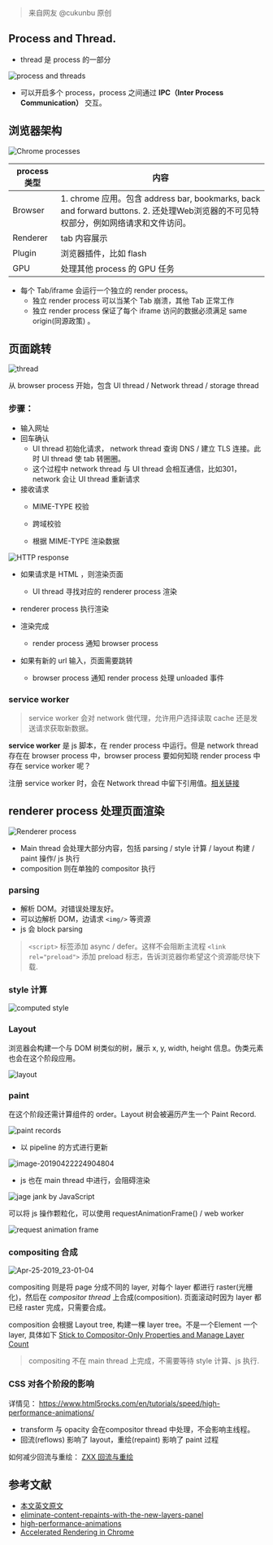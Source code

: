 > 来自网友 @cukunbu 原创

## Process and Thread.

* thread 是 process 的一部分

![process and threads](https://github.com/wulucxy/blog/raw/master/src/routes/posts/2019-04-26-webkit-structure/image/process-thread.png)

* 可以开启多个 process，process 之间通过  **IPC（Inter Process Communication）**  交互。

## 浏览器架构

![Chrome processes](https://github.com/wulucxy/blog/raw/master/src/routes/posts/2019-04-26-webkit-structure/image/browserui.png)

| process 类型 | 内容                                       |
| ---------- | ---------------------------------------- |
| Browser    | 1. chrome 应用。包含 address bar, bookmarks, back and forward buttons. 2. 还处理Web浏览器的不可见特权部分，例如网络请求和文件访问。 |
| Renderer   | tab 内容展示                                 |
| Plugin     | 浏览器插件，比如 flash                           |
| GPU        | 处理其他 process 的 GPU 任务                    |

* 每个 Tab/iframe 会运行一个独立的 render process。
  * 独立 render process 可以当某个 Tab 崩溃，其他 Tab 正常工作
  * 独立 render process 保证了每个 iframe 访问的数据必须满足 same origin(同源政策) 。



## 页面跳转
![thread](https://github.com/wulucxy/blog/raw/master/src/routes/posts/2019-04-26-webkit-structure/image/browserprocesses.png)

从 browser process 开始，包含 UI thread / Network thread / storage thread


### 步骤：

* 输入网址
* 回车确认
   * UI thread 初始化请求， network thread 查询 DNS / 建立 TLS 连接。此时 UI thread 使 tab 转圈圈。
   * 这个过程中 network thread 与 UI thread 会相互通信，比如301，network 会让 UI thread 重新请求
* 接收请求
  * MIME-TYPE 校验
  
  * 跨域校验
  
  * 根据 MIME-TYPE 渲染数据
  
    

![HTTP response](https://github.com/wulucxy/blog/raw/master/src/routes/posts/2019-04-26-webkit-structure/image/response.png)

* 如果请求是 HTML ，则渲染页面
  
  * UI thread 寻找对应的 renderer process 渲染
* renderer process 执行渲染
* 渲染完成
  
  * render process 通知 browser process 
* 如果有新的 url 输入，页面需要跳转
  
  * browser process 通知 render process 处理 unloaded 事件
  
### service worker

> service worker 会对 network 做代理，允许用户选择读取 cache 还是发送请求获取新数据。



**service worker** 是 js 脚本，在 render process 中运行。但是 network thread 存在在 browser process 中，browser process 要如何知晓 render process 中存在 service worker 呢？

注册 service worker 时，会在 Network thread 中留下引用值。[相关链接](https://developers.google.com/web/fundamentals/primers/service-workers/lifecycle)





## renderer process 处理页面渲染

![Renderer process](https://github.com/wulucxy/blog/raw/master/src/routes/posts/2019-04-26-webkit-structure/image/renderer.png)

* Main thread 会处理大部分内容，包括 parsing / style 计算 / layout 构建 / paint 操作/ js 执行
* composition 则在单独的 compositor 执行

### parsing
* 解析 DOM。对错误处理友好。
* 可以边解析 DOM，边请求 `<img/>` 等资源
* js 会 block parsing

> `<script>` 标签添加 async / defer。这样不会阻断主流程
> `<link rel="preload">` 添加 preload 标志，告诉浏览器你希望这个资源能尽快下载.

### style 计算

![computed style](https://github.com/wulucxy/blog/raw/master/src/routes/posts/2019-04-26-webkit-structure/image/computedstyle.png)

### Layout

浏览器会构建一个与 DOM 树类似的树，展示 x, y, width, height 信息。伪类元素也会在这个阶段应用。

![layout](https://github.com/wulucxy/blog/raw/master/src/routes/posts/2019-04-26-webkit-structure/image/layout.png)



### paint
在这个阶段还需计算组件的 order。Layout 树会被遍历产生一个 Paint Record.

![paint records](https://github.com/wulucxy/blog/raw/master/src/routes/posts/2019-04-26-webkit-structure/image/paint.png)


* 以 pipeline 的方式进行更新

![image-20190422224904804](https://github.com/wulucxy/blog/raw/master/src/routes/posts/2019-04-26-webkit-structure/image/pipeline.png)


* js 也在 main thread 中进行，会阻碍渲染

![jage jank by JavaScript](https://github.com/wulucxy/blog/raw/master/src/routes/posts/2019-04-26-webkit-structure/image/pagejank2.png)

可以将 js 操作颗粒化，可以使用 requestAnimationFrame() / web worker

![request animation frame](https://github.com/wulucxy/blog/raw/master/src/routes/posts/2019-04-26-webkit-structure/image/raf.png)

### compositing 合成

![Apr-25-2019_23-01-04](https://github.com/wulucxy/blog/raw/master/src/routes/posts/2019-04-26-webkit-structure/image/compositing.gif)


compositing 则是将 page 分成不同的 layer, 对每个 layer 都进行 raster(光栅化)，然后在  *compositor thread* 上合成(composition).
页面滚动时因为 layer 都已经 raster 完成，只需要合成。

composition 会根据 Layout tree, 构建一棵 layer tree。不是一个Element 一个layer, 具体如下 [Stick to Compositor-Only Properties and Manage Layer Count](https://developers.google.com/web/fundamentals/performance/rendering/stick-to-compositor-only-properties-and-manage-layer-count)

> compositing 不在 main thread 上完成，不需要等待  style 计算、js 执行.

### CSS 对各个阶段的影响
详情见： https://www.html5rocks.com/en/tutorials/speed/high-performance-animations/

* transform 与 opacity 会在compositor thread 中处理，不会影响主线程。
* 回流(reflows) 影响了 layout，重绘(repaint) 影响了 paint 过程

如何减少回流与重绘：
[ZXX 回流与重绘](https://www.zhangxinxu.com/wordpress/2010/01/%E5%9B%9E%E6%B5%81%E4%B8%8E%E9%87%8D%E7%BB%98%EF%BC%9Acss%E6%80%A7%E8%83%BD%E8%AE%A9javascript%E5%8F%98%E6%85%A2%EF%BC%9F/)



## 参考文献

- [本文英文原文](https://developers.google.com/web/updates/2018/09/inside-browser-part1) 
- [eliminate-content-repaints-with-the-new-layers-panel](https://blog.logrocket.com/eliminate-content-repaints-with-the-new-layers-panel-in-chrome-e2c306d4d752)
- [high-performance-animations](https://www.html5rocks.com/en/tutorials/speed/high-performance-animations/)
- [Accelerated Rendering in Chrome](https://www.html5rocks.com/zh/tutorials/speed/layers/)


